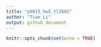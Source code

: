 ```yaml
---
title: "p8015_hw5_tl2882"
author: "Tian Li"
output: github_document
---
```


```r
knitr::opts_chunk$set(echo = TRUE)
```


